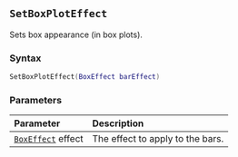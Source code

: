 ::: {.minipage data-latex="{\textwidth}"}
## `SetBoxPlotEffect`

Sets box appearance\index{graphs!box plots} (in box plots).

### Syntax {-}

``` .lua
SetBoxPlotEffect(BoxEffect barEffect)
```

### Parameters {-}

**Parameter** | **Description**
| :-- | :-- |
| [`BoxEffect`](#boxeffect) effect | The effect to apply to the bars. |
:::
